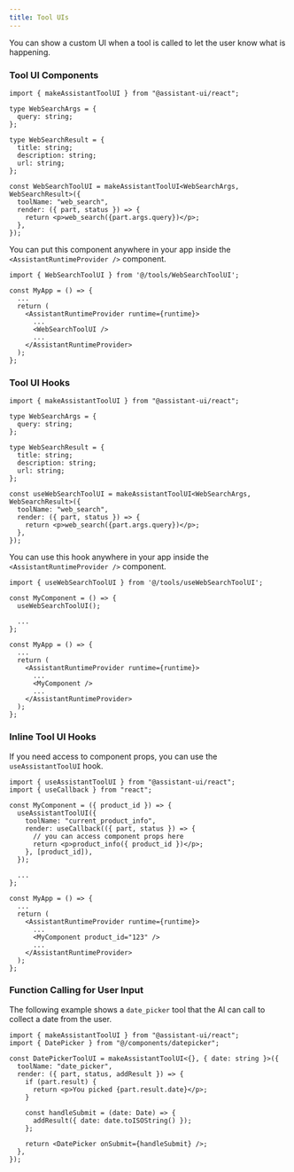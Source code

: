 ```yaml
---
title: Tool UIs
---
```


You can show a custom UI when a tool is called to let the user know what is happening.

### Tool UI Components

```tsx
import { makeAssistantToolUI } from "@assistant-ui/react";

type WebSearchArgs = {
  query: string;
};

type WebSearchResult = {
  title: string;
  description: string;
  url: string;
};

const WebSearchToolUI = makeAssistantToolUI<WebSearchArgs, WebSearchResult>({
  toolName: "web_search",
  render: ({ part, status }) => {
    return <p>web_search({part.args.query})</p>;
  },
});
```

You can put this component anywhere in your app inside the `<AssistantRuntimeProvider />` component.

```tsx {1, 8}
import { WebSearchToolUI } from '@/tools/WebSearchToolUI';

const MyApp = () => {
  ...
  return (
    <AssistantRuntimeProvider runtime={runtime}>
      ...
      <WebSearchToolUI />
      ...
    </AssistantRuntimeProvider>
  );
};
```

### Tool UI Hooks

```tsx
import { makeAssistantToolUI } from "@assistant-ui/react";

type WebSearchArgs = {
  query: string;
};

type WebSearchResult = {
  title: string;
  description: string;
  url: string;
};

const useWebSearchToolUI = makeAssistantToolUI<WebSearchArgs, WebSearchResult>({
  toolName: "web_search",
  render: ({ part, status }) => {
    return <p>web_search({part.args.query})</p>;
  },
});
```

You can use this hook anywhere in your app inside the `<AssistantRuntimeProvider />` component.

```tsx {1, 4}
import { useWebSearchToolUI } from '@/tools/useWebSearchToolUI';

const MyComponent = () => {
  useWebSearchToolUI();

  ...
};

const MyApp = () => {
  ...
  return (
    <AssistantRuntimeProvider runtime={runtime}>
      ...
      <MyComponent />
      ...
    </AssistantRuntimeProvider>
  );
};
```



### Inline Tool UI Hooks

If you need access to component props, you can use the `useAssistantToolUI` hook.

```tsx {5-11}
import { useAssistantToolUI } from "@assistant-ui/react";
import { useCallback } from "react";

const MyComponent = ({ product_id }) => {
  useAssistantToolUI({
    toolName: "current_product_info",
    render: useCallback(({ part, status }) => {
      // you can access component props here
      return <p>product_info({ product_id })</p>;
    }, [product_id]),
  });

  ...
};

const MyApp = () => {
  ...
  return (
    <AssistantRuntimeProvider runtime={runtime}>
      ...
      <MyComponent product_id="123" />
      ...
    </AssistantRuntimeProvider>
  );
};
```

### Function Calling for User Input

The following example shows a `date_picker` tool that the AI can call to collect a date from the user.

```tsx {12}
import { makeAssistantToolUI } from "@assistant-ui/react"; 
import { DatePicker } from "@/components/datepicker";

const DatePickerToolUI = makeAssistantToolUI<{}, { date: string }>({
  toolName: "date_picker",
  render: ({ part, status, addResult }) => {
    if (part.result) {
      return <p>You picked {part.result.date}</p>;
    }

    const handleSubmit = (date: Date) => {
      addResult({ date: date.toISOString() });
    };

    return <DatePicker onSubmit={handleSubmit} />;
  },
});
```
